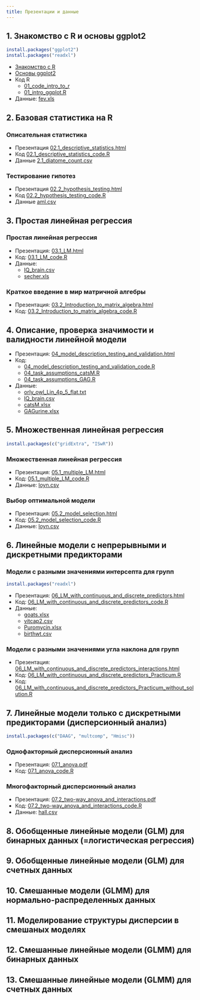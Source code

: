 ```yaml
---
title: Презентации и данные
---
```


## 1. Знакомство с R и основы ggplot2

```r
install.packages("ggplot2")
install.packages("readxl")
```

- [Знакомство с R](01_intro_to_r.html)
- [Основы ggplot2](01_intro_ggplot.html)
- Код R
    - [01_code_intro_to_r](01_code_intro_to_r.R)
    - [01_intro_ggplot.R](01_intro_ggplot.R)
- Данные: [fev.xls](data/fev.xls)

## 2. Базовая статистика на R

### Описательная статистика

- Презентация [02.1_descriptive_statistics.html](02.1_descriptive_statistics.html)
- Код [02.1_descriptive_statistics_code.R](02.1_descriptive_statistics_code.R)
- Данные [2.1_diatome_count.csv](data/2.1_diatome_count.csv)

### Тестирование гипотез

- Презентация [02.2_hypothesis_testing.html](02.2_hypothesis_testing.html)
- Код [02.2_hypothesis_testing_code.R](02.2_hypothesis_testing_code.R)
- Данные [aml.csv](data/aml.csv)

## 3. Простая линейная регрессия 

### Простая линейная регрессия 

- Презентация: [03.1_LM.html](03.1_LM.html)
- Код: [03.1_LM_code.R](03.1_LM_code.R)
- Данные: 
    + [IQ_brain.csv](data/IQ_brain.csv)
    + [secher.xls](data/secher.xls)

### Краткое введение в мир матричной алгебры

- Презентация: [03.2_Introduction_to_matrix_algebra.html](03.2_Introduction_to_matrix_algebra.html)
- Код: [03.2_Introduction_to_matrix_algebra_code.R](03.2_Introduction_to_matrix_algebra_code.R)

## 4. Описание, проверка значимости и валидности линейной модели

- Презентация: [04_model_description_testing_and_validation.html](04_model_description_testing_and_validation.html)
- Код: 
    + [04_model_description_testing_and_validation_code.R](04_model_description_testing_and_validation_code.R)
    + [04_task_assumptions_catsM.R](04_task_assumptions_catsM.R)
    + [04_task_assumptions_GAG.R](04_task_assumptions_GAG.R)
- Данные:
    + [orly_owl_Lin_4p_5_flat.txt](data/orly_owl_Lin_4p_5_flat.txt)
    + [IQ_brain.csv](data/IQ_brain.csv)
    + [catsM.xlsx](data/catsM.xlsx)
    + [GAGurine.xlsx](data/GAGurine.xlsx)

## 5. Множественная линейная регрессия 

```r
install.packages(c("gridExtra", "ISwR"))
```

### Множественная линейная регрессия

- Презентация: [05.1_multiple_LM.html](05.1_multiple_LM.html)
- Код: [05.1_multiple_LM_code.R](05.1_multiple_LM_code.R)
- Данные: [loyn.csv](data/loyn.csv)

### Выбор оптимальной модели

- Презентация: [05.2_model_selection.html](05.2_model_selection.html)
- Код: [05.2_model_selection_code.R](05.2_model_selection_code.R)
- Данные: [loyn.csv](data/loyn.csv)

## 6. Линейные модели с непрерывными и дискретными предикторами 

### Модели с разными значениями интерсепта для групп

```r
install.packages("readxl")
```

- Презентация: [06_LM_with_continuous_and_discrete_predictors.html](06_LM_with_continuous_and_discrete_predictors.html)
- Код: [06_LM_with_continuous_and_discrete_predictors_code.R](06_LM_with_continuous_and_discrete_predictors_code.R)
- Данные:
    + [goats.xlsx](data/goats.xlsx)
    + [vitcap2.csv](data/vitcap2.csv)
    + [Puromycin.xlsx](data/Puromycin.xlsx)
    + [birthwt.csv](data/birthwt.csv)

### Модели с разными значениями угла наклона для групп

- Презентация: [06_LM_with_continuous_and_discrete_predictors_interactions.html](06_LM_with_continuous_and_discrete_predictors_interactions.html)
- Код: [06_LM_with_continuous_and_discrete_predictors_Practicum.R](06_LM_with_continuous_and_discrete_predictors_Practicum.R)
- Код: [06_LM_with_continuous_and_discrete_predictors_Practicum_without_solution.R](06_LM_with_continuous_and_discrete_predictors_Practicum_without_solution.R)


## 7. Линейные модели только с дискретными предикторами (дисперсионный анализ) 

```r
install.packages(c("DAAG", "multcomp", "Hmisc"))
```

### Однофакторный дисперсионный анализ

- Презентация: [07.1_anova.pdf](07.1_anova.pdf)
- Код: [07.1_anova_code.R](07.1_anova_code.R)

### Многофакторный дисперсионный анализ 

- Презентация: [07.2_two-way_anova_and_interactions.pdf](07.2_two-way_anova_and_interactions.pdf)
- Код: [07.2_two-way_anova_and_interactions_code.R](07.2_two-way_anova_and_interactions_code.R)
- Данные: [hall.csv](data/hall.csv)

## 8. Обобщенные линейные модели (GLM) для бинарных данных (=логистическая регрессия) 

## 9. Обобщенные линейные модели (GLM) для счетных данных 

## 10. Смешанные модели (GLMM) для нормально-распределенных данных

## 11. Моделирование структуры дисперсии в смешаных моделях

## 12. Смешанные линейные модели (GLMM) для бинарных данных

## 13. Смешанные линейные модели (GLMM) для счетных данных

